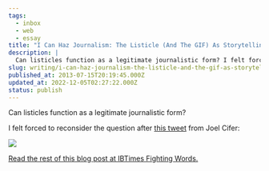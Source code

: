 ```yaml
---
tags:
  - inbox
  - web
  - essay
title: "I Can Haz Journalism: The Listicle (And The GIF) As Storytelling Devices"
description: |
  Can listicles function as a legitimate journalistic form? I felt forced to reconsider the question after this tweet from Joel Cifer: Read the rest of this blog post at IBTimes Fighting Words.
slug: writing/i-can-haz-journalism-the-listicle-and-the-gif-as-storytelling-devices
published_at: 2013-07-15T20:19:45.000Z
updated_at: 2022-12-05T02:27:22.000Z
status: publish
---
```

Can listicles function as a legitimate journalistic form?

I felt forced to reconsider the question after [this tweet](https://twitter.com/joelcifer/status/355352410228666368) from Joel Cifer:

![](https://twitter.com/joelcifer/statuses/355352410228666368)

[Read the rest of this blog post at IBTimes Fighting Words.](http://www.ibtimes.com/fighting-words/i-can-haz-journalism-listicle-gif-storytelling-devices-1346497)
